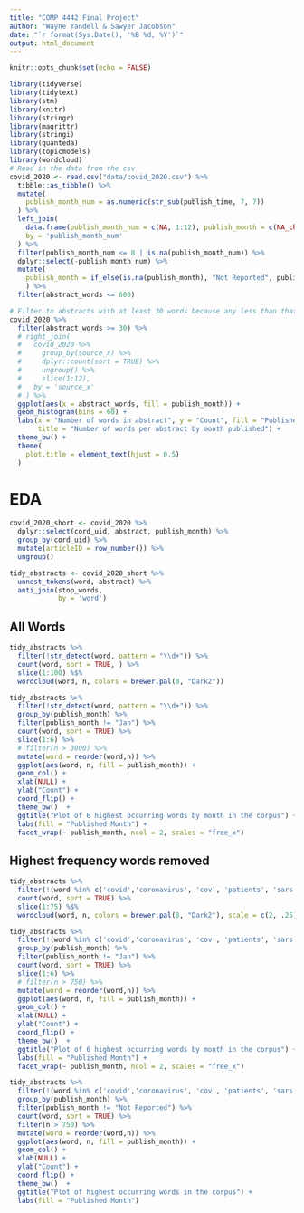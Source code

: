 ```yaml
---
title: "COMP 4442 Final Project"
author: "Wayne Yandell & Sawyer Jacobson"
date: "`r format(Sys.Date(), '%B %d, %Y')`"
output: html_document
---
```



```r
knitr::opts_chunk$set(echo = FALSE)
```



```r
library(tidyverse)
library(tidytext)
library(stm)
library(knitr)
library(stringr)
library(magrittr)
library(stringi)
library(quanteda)
library(topicmodels)
library(wordcloud)
# Read in the data from the csv
covid_2020 <- read.csv("data/covid_2020.csv") %>%   
  tibble::as_tibble() %>%
  mutate(
    publish_month_num = as.numeric(str_sub(publish_time, 7, 7))
  ) %>%
  left_join(
    data.frame(publish_month_num = c(NA, 1:12), publish_month = c(NA_character_, month.abb)),
    by = 'publish_month_num'
  ) %>%
  filter(publish_month_num <= 8 | is.na(publish_month_num)) %>%
  dplyr::select(-publish_month_num) %>%
  mutate(
    publish_month = if_else(is.na(publish_month), "Not Reported", publish_month) %>% factor(levels = c("Not Reported", month.abb))
    ) %>%
  filter(abstract_words <= 600)


```


```r

# Filter to abstracts with at least 30 words because any less than that is just nonsensical and probably a bs article
covid_2020 %>%
  filter(abstract_words >= 30) %>%
  # right_join(
  #   covid_2020 %>%
  #     group_by(source_x) %>%
  #     dplyr::count(sort = TRUE) %>%
  #     ungroup() %>%
  #     slice(1:12), 
  #   by = 'source_x'
  # ) %>%
  ggplot(aes(x = abstract_words, fill = publish_month)) +
  geom_histogram(bins = 60) + 
  labs(x = "Number of words in abstract", y = "Count", fill = "Published Month", 
       title = "Number of words per abstract by month published") + 
  theme_bw() + 
  theme(
    plot.title = element_text(hjust = 0.5)
  )
```


# EDA {.tabset .tabset-pills}


```r
covid_2020_short <- covid_2020 %>%
  dplyr::select(cord_uid, abstract, publish_month) %>%
  group_by(cord_uid) %>%
  mutate(articleID = row_number()) %>%
  ungroup()

tidy_abstracts <- covid_2020_short %>%
  unnest_tokens(word, abstract) %>%
  anti_join(stop_words, 
            by = 'word')


```

## All Words

```r
tidy_abstracts %>%
  filter(!str_detect(word, pattern = "\\d+")) %>%
  count(word, sort = TRUE, ) %>%
  slice(1:100) %$%
  wordcloud(word, n, colors = brewer.pal(8, "Dark2"))
```

```r
tidy_abstracts %>%
  filter(!str_detect(word, pattern = "\\d+")) %>%
  group_by(publish_month) %>%
  filter(publish_month != "Jan") %>%
  count(word, sort = TRUE) %>%
  slice(1:6) %>%
  # filter(n > 3000) %>%
  mutate(word = reorder(word,n)) %>%
  ggplot(aes(word, n, fill = publish_month)) +
  geom_col() +
  xlab(NULL) +
  ylab("Count") + 
  coord_flip() + 
  theme_bw()  + 
  ggtitle("Plot of 6 highest occurring words by month in the corpus") + 
  labs(fill = "Published Month") +
  facet_wrap(~ publish_month, ncol = 2, scales = "free_x")

```


## Highest frequency words removed


```r

tidy_abstracts %>%
  filter(!(word %in% c('covid','coronavirus', 'cov', 'patients', 'sars', 'disease','pandemic', 'health') | str_detect(word, pattern = "\\d+"))) %>%
  count(word, sort = TRUE) %>%
  slice(1:75) %$%
  wordcloud(word, n, colors = brewer.pal(8, "Dark2"), scale = c(2, .25))
```

```r
tidy_abstracts %>%
  filter(!(word %in% c('covid','coronavirus', 'cov', 'patients', 'sars', 'disease','pandemic', 'health') | str_detect(word, pattern = "\\d+"))) %>%
  group_by(publish_month) %>%
  filter(publish_month != "Jan") %>%
  count(word, sort = TRUE) %>%
  slice(1:6) %>%
  # filter(n > 750) %>%
  mutate(word = reorder(word,n)) %>%
  ggplot(aes(word, n, fill = publish_month)) +
  geom_col() +
  xlab(NULL) +
  ylab("Count") + 
  coord_flip() + 
  theme_bw()  + 
  ggtitle("Plot of 6 highest occurring words by month in the corpus") + 
  labs(fill = "Published Month") +
  facet_wrap(~ publish_month, ncol = 2, scales = "free_x")

```

```r

tidy_abstracts %>%
  filter(!(word %in% c('covid','coronavirus', 'cov', 'patients', 'sars', 'disease','pandemic', 'health') | str_detect(word, pattern = "\\d+"))) %>%
  group_by(publish_month) %>%
  filter(publish_month != "Not Reported") %>%
  count(word, sort = TRUE) %>%
  filter(n > 750) %>%
  mutate(word = reorder(word,n)) %>%
  ggplot(aes(word, n, fill = publish_month)) +
  geom_col() +
  xlab(NULL) +
  ylab("Count") + 
  coord_flip() + 
  theme_bw()  + 
  ggtitle("Plot of highest occurring words in the corpus") + 
  labs(fill = "Published Month")

```





